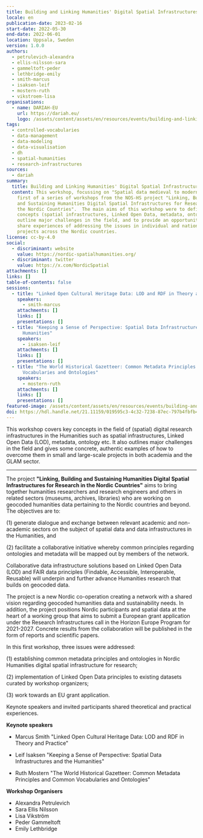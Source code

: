 ```yaml
---
title: Building and Linking Humanities' Digital Spatial Infrastructures
locale: en
publication-date: 2023-02-16
start-date: 2022-05-30
end-date: 2022-06-01
location: Uppsala, Sweden
version: 1.0.0
authors:
  - petrulevich-alexandra
  - ellis-nilsson-sara
  - gammeltoft-peder
  - lethbridge-emily
  - smith-marcus
  - isaksen-leif
  - mostern-ruth
  - vikstroem-lisa
organisations:
  - name: DARIAH-EU
    url: https://dariah.eu/
    logo: /assets/content/assets/en/resources/events/building-and-linking-humanities-digital-spatial-infrastructures-for-research-in-the-nordic-countries/dariah-eu-white.png
tags:
  - controlled-vocabularies
  - data-management
  - data-modeling
  - data-visualisation
  - dh
  - spatial-humanities
  - research-infrastructures
sources:
  - dariah
summary:
  title: Building and Linking Humanities' Digital Spatial Infrastructures
  content: This workshop, focussing on "Spatial data medieval to modern", is the
    first of a series of workshops from the NOS-HS project "Linking, Building,
    and Sustaining Humanities Digital Spatial Infrastructures for Research in
    the Nordic Countries".  The main aims of this workshop were to define key
    concepts (spatial infrastructures, Linked Open Data, metadata, ontology),
    outline major challenges in the field, and to provide an opportunity to
    share experiences of addressing the issues in individual and national
    projects across the Nordic countries.
license: cc-by-4.0
social:
  - discriminant: website
    value: https://nordic-spatialhumanities.org/
  - discriminant: twitter
    value: https://x.com/NordicSpatial
attachments: []
links: []
table-of-contents: false
sessions:
  - title: "Linked Open Cultural Heritage Data: LOD and RDF in Theory and Practice"
    speakers:
      - smith-marcus
    attachments: []
    links: []
    presentations: []
  - title: "Keeping a Sense of Perspective: Spatial Data Infrastructures and the
      Humanities"
    speakers:
      - isaksen-leif
    attachments: []
    links: []
    presentations: []
  - title: "The World Historical Gazetteer: Common Metadata Principles and Common
      Vocabularies and Ontologies"
    speakers:
      - mostern-ruth
    attachments: []
    links: []
    presentations: []
featured-image: /assets/content/assets/en/resources/events/building-and-linking-humanities-digital-spatial-infrastructures-for-research-in-the-nordic-countries/featured-image.jpg
doi: https://hdl.handle.net/21.11159/019595c3-4c32-7238-87ec-797b4fbfb49d
---
```

This workshop covers key concepts in the field of (spatial) digital research infrastructures in the Humanities such as spatial infrastructures, Linked Open Data (LOD), metadata, ontology etc. It also outlines major challenges in the field and gives some concrete, authentic examples of how to overcome them in small and large-scale projects in both academia and the GLAM sector.

---

The project **"Linking, Building and Sustaining Humanities Digital Spatial
Infrastructures for Research in the Nordic Countries"** aims to bring together
humanities researchers and research engineers and others in related sectors
(museums, archives, libraries) who are working on geocoded humanities data
pertaining to the Nordic countries and beyond. The objectives are to:

(1) generate dialogue and exchange between relevant academic and non-academic
sectors on the subject of spatial data and data infrastructures in the
Humanities, and

(2) facilitate a collaborative initiative whereby common principles regarding ontologies and metadata will be mapped out by members of
the network.

Collaborative data infrastructure solutions based on Linked Open
Data (LOD) and FAIR data principles (Findable, Accessible, Interoperable,
Reusable) will underpin and further advance Humanities research that
builds on geocoded data.

The project is a new Nordic co-operation creating a network with a shared vision regarding geocoded humanities data and sustainability needs.  In addition, the project positions Nordic participants and spatial data at the heart of a working group that aims to submit a European grant application under the Research Infrastructures call in the Horizon Europe Program for 2021-2027. Concrete results from the collaboration will be published in the form of reports and scientific papers.

In this first workshop, three issues were addressed:

(1) establishing common metadata
principles and ontologies in Nordic Humanities digital spatial infrastructure
for research;

(2) implementation of Linked Open Data principles to existing
datasets curated by workshop organizers;

(3) work towards an EU grant application.

Keynote speakers and invited participants shared theoretical and practical experiences.

**Keynote speakers**

- Marcus Smith
  "Linked Open Cultural Heritage Data: LOD and RDF in Theory and Practice"

- Leif Isaksen
  "Keeping a Sense of Perspective: Spatial Data Infrastructures and the Humanities"

- Ruth Mostern
  "The World Historical Gazetteer: Common Metadata Principles and Common Vocabularies and Ontologies"

**Workshop Organisers**

- Alexandra Petrulevich
- Sara Ellis Nilsson
- Lisa Vikström
- Peder Gammeltoft
- Emily Lethbridge
